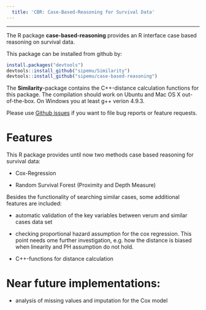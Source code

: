 ```yaml
---
  title: 'CBR: Case-Based-Reasoning for Survival Data'
---
```

  
  
---
  
The R package **case-based-reasoning** provides an R interface case based reasoning on survival data.

This package can be installed from github by: 
```r
install.packages("devtools")
devtools::install_github("sipemu/Similarity")
devtools::install_github("sipemu/case-based-reasoning")
```

The **Similarity**-package contains the C++-distance calculation functions for this package. The compilation should work on Ubuntu and Mac OS X out-of-the-box. On Windows you at least g++ verion 4.9.3.

Please use [Github issues](https://github.com/sipemu/case-based-reasoning/issues) if you want to file bug reports or feature requests.

# Features

This R package provides until now two methods case based reasoning for survival data:

- Cox-Regression

- Random Survival Forest (Proximity and Depth Measure)

Besides the functionality of searching similar cases, some additional features are included:

- automatic validation of the key variables between verum and similar cases data set

- checking proportional hazard assumption for the cox regression. This point needs ome further investigation, e.g. how the distance is biased when linearity and PH assumption do not hold. 

- C++-functions for distance calculation


# Near future implementations:

- analysis of missing values and imputation for the Cox model

<br>
